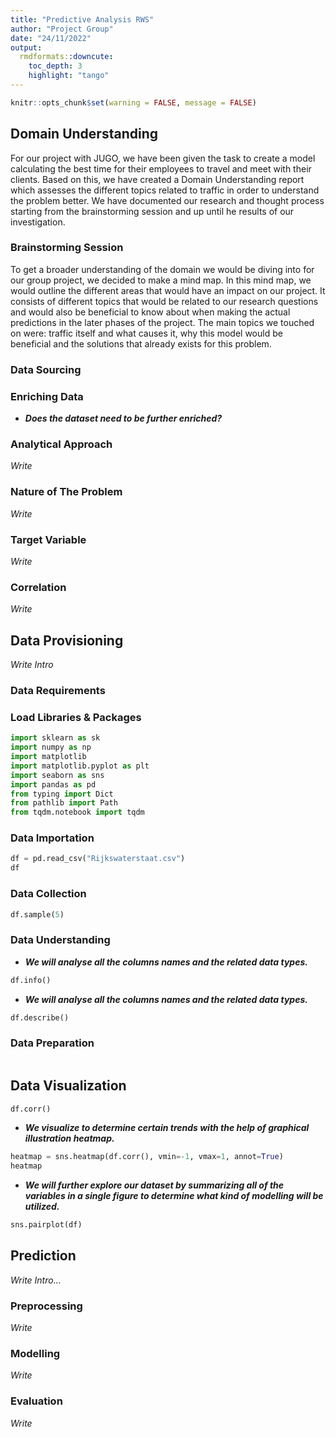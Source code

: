 ```yaml
---
title: "Predictive Analysis RWS"
author: "Project Group"
date: "24/11/2022"
output:
  rmdformats::downcute:
    toc_depth: 3
    highlight: "tango"
---
```


```r
knitr::opts_chunk$set(warning = FALSE, message = FALSE)
```

## **Domain Understanding**

For our project with JUGO, we have been given the task to create a model calculating the best time for their employees to travel and meet with their clients. Based on this, we have created a Domain Understanding report which assesses the different topics related to traffic in order to understand the problem better. We have documented our research and thought process starting from the brainstorming session and up until he results of our investigation.

### **Brainstorming Session**

To get a broader understanding of the domain we would be diving into for our group project, we decided to make a mind map. In this mind map, we would outline the different areas that would have an impact on our project. It consists of different topics that would be related to our research questions and would also be beneficial to know about when making the actual predictions in the later phases of the project. The main topics we touched on were: traffic itself and what causes it, why this model would be beneficial and the solutions that already exists for this problem.

### **Data Sourcing**

### **Enriching Data**

* ***Does the dataset need to be further enriched?***

### **Analytical Approach**

*Write*

### **Nature of The Problem**

*Write*

### **Target Variable**

*Write*

### **Correlation**

*Write*

## **Data Provisioning**

*Write Intro*

### **Data Requirements**

### **Load Libraries & Packages**

```python
import sklearn as sk
import numpy as np
import matplotlib
import matplotlib.pyplot as plt
import seaborn as sns
import pandas as pd
from typing import Dict
from pathlib import Path
from tqdm.notebook import tqdm
```

### **Data Importation**

```python
df = pd.read_csv("Rijkswaterstaat.csv")
df
```

### **Data Collection**

```python
df.sample(5)
```

### **Data Understanding**

* ***We will analyse all the columns names and the related data types.***

```python
df.info()
```

* ***We will analyse all the columns names and the related data types.***
```python
df.describe()
```

### **Data Preparation**

```python

```

## **Data Visualization**

```python
df.corr()
```

* ***We visualize to determine certain trends with the help of graphical illustration heatmap.***

```python
heatmap = sns.heatmap(df.corr(), vmin=-1, vmax=1, annot=True)
heatmap
```

* ***We will further explore our dataset by summarizing all of the variables in a single figure to determine what kind of modelling will be utilized. ***

```python
sns.pairplot(df)
```

## **Prediction**

*Write Intro...*

### **Preprocessing**

*Write*

### **Modelling**

*Write*

### **Evaluation**

*Write*
